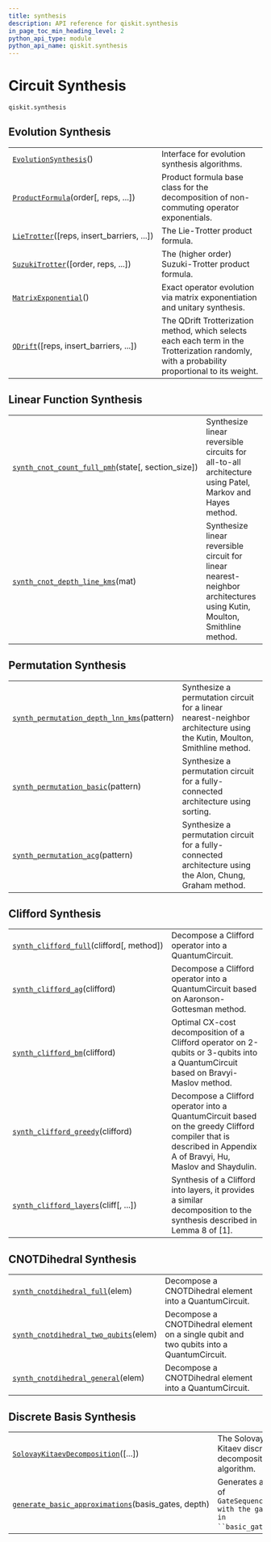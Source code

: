 ```yaml
---
title: synthesis
description: API reference for qiskit.synthesis
in_page_toc_min_heading_level: 2
python_api_type: module
python_api_name: qiskit.synthesis
---
```


<span id="module-qiskit.synthesis" />

<span id="qiskit-synthesis" />

# Circuit Synthesis

<span id="module-qiskit.synthesis" />

`qiskit.synthesis`

## Evolution Synthesis

|                                                                                                            |                                                                                                                                               |
| ---------------------------------------------------------------------------------------------------------- | --------------------------------------------------------------------------------------------------------------------------------------------- |
| [`EvolutionSynthesis`](qiskit.synthesis.EvolutionSynthesis "qiskit.synthesis.EvolutionSynthesis")()        | Interface for evolution synthesis algorithms.                                                                                                 |
| [`ProductFormula`](qiskit.synthesis.ProductFormula "qiskit.synthesis.ProductFormula")(order\[, reps, ...]) | Product formula base class for the decomposition of non-commuting operator exponentials.                                                      |
| [`LieTrotter`](qiskit.synthesis.LieTrotter "qiskit.synthesis.LieTrotter")(\[reps, insert\_barriers, ...])  | The Lie-Trotter product formula.                                                                                                              |
| [`SuzukiTrotter`](qiskit.synthesis.SuzukiTrotter "qiskit.synthesis.SuzukiTrotter")(\[order, reps, ...])    | The (higher order) Suzuki-Trotter product formula.                                                                                            |
| [`MatrixExponential`](qiskit.synthesis.MatrixExponential "qiskit.synthesis.MatrixExponential")()           | Exact operator evolution via matrix exponentiation and unitary synthesis.                                                                     |
| [`QDrift`](qiskit.synthesis.QDrift "qiskit.synthesis.QDrift")(\[reps, insert\_barriers, ...])              | The QDrift Trotterization method, which selects each each term in the Trotterization randomly, with a probability proportional to its weight. |

## Linear Function Synthesis

|                                                                                                                                                 |                                                                                                                        |
| ----------------------------------------------------------------------------------------------------------------------------------------------- | ---------------------------------------------------------------------------------------------------------------------- |
| [`synth_cnot_count_full_pmh`](qiskit.synthesis.synth_cnot_count_full_pmh "qiskit.synthesis.synth_cnot_count_full_pmh")(state\[, section\_size]) | Synthesize linear reversible circuits for all-to-all architecture using Patel, Markov and Hayes method.                |
| [`synth_cnot_depth_line_kms`](qiskit.synthesis.synth_cnot_depth_line_kms "qiskit.synthesis.synth_cnot_depth_line_kms")(mat)                     | Synthesize linear reversible circuit for linear nearest-neighbor architectures using Kutin, Moulton, Smithline method. |

## Permutation Synthesis

|                                                                                                                                                   |                                                                                                                         |
| ------------------------------------------------------------------------------------------------------------------------------------------------- | ----------------------------------------------------------------------------------------------------------------------- |
| [`synth_permutation_depth_lnn_kms`](qiskit.synthesis.synth_permutation_depth_lnn_kms "qiskit.synthesis.synth_permutation_depth_lnn_kms")(pattern) | Synthesize a permutation circuit for a linear nearest-neighbor architecture using the Kutin, Moulton, Smithline method. |
| [`synth_permutation_basic`](qiskit.synthesis.synth_permutation_basic "qiskit.synthesis.synth_permutation_basic")(pattern)                         | Synthesize a permutation circuit for a fully-connected architecture using sorting.                                      |
| [`synth_permutation_acg`](qiskit.synthesis.synth_permutation_acg "qiskit.synthesis.synth_permutation_acg")(pattern)                               | Synthesize a permutation circuit for a fully-connected architecture using the Alon, Chung, Graham method.               |

## Clifford Synthesis

|                                                                                                                           |                                                                                                                                                                |
| ------------------------------------------------------------------------------------------------------------------------- | -------------------------------------------------------------------------------------------------------------------------------------------------------------- |
| [`synth_clifford_full`](qiskit.synthesis.synth_clifford_full "qiskit.synthesis.synth_clifford_full")(clifford\[, method]) | Decompose a Clifford operator into a QuantumCircuit.                                                                                                           |
| [`synth_clifford_ag`](qiskit.synthesis.synth_clifford_ag "qiskit.synthesis.synth_clifford_ag")(clifford)                  | Decompose a Clifford operator into a QuantumCircuit based on Aaronson-Gottesman method.                                                                        |
| [`synth_clifford_bm`](qiskit.synthesis.synth_clifford_bm "qiskit.synthesis.synth_clifford_bm")(clifford)                  | Optimal CX-cost decomposition of a Clifford operator on 2-qubits or 3-qubits into a QuantumCircuit based on Bravyi-Maslov method.                              |
| [`synth_clifford_greedy`](qiskit.synthesis.synth_clifford_greedy "qiskit.synthesis.synth_clifford_greedy")(clifford)      | Decompose a Clifford operator into a QuantumCircuit based on the greedy Clifford compiler that is described in Appendix A of Bravyi, Hu, Maslov and Shaydulin. |
| [`synth_clifford_layers`](qiskit.synthesis.synth_clifford_layers "qiskit.synthesis.synth_clifford_layers")(cliff\[, ...]) | Synthesis of a Clifford into layers, it provides a similar decomposition to the synthesis described in Lemma 8 of \[1].                                        |

## CNOTDihedral Synthesis

|                                                                                                                                          |                                                                                          |
| ---------------------------------------------------------------------------------------------------------------------------------------- | ---------------------------------------------------------------------------------------- |
| [`synth_cnotdihedral_full`](qiskit.synthesis.synth_cnotdihedral_full "qiskit.synthesis.synth_cnotdihedral_full")(elem)                   | Decompose a CNOTDihedral element into a QuantumCircuit.                                  |
| [`synth_cnotdihedral_two_qubits`](qiskit.synthesis.synth_cnotdihedral_two_qubits "qiskit.synthesis.synth_cnotdihedral_two_qubits")(elem) | Decompose a CNOTDihedral element on a single qubit and two qubits into a QuantumCircuit. |
| [`synth_cnotdihedral_general`](qiskit.synthesis.synth_cnotdihedral_general "qiskit.synthesis.synth_cnotdihedral_general")(elem)          | Decompose a CNOTDihedral element into a QuantumCircuit.                                  |

## Discrete Basis Synthesis

|                                                                                                                                                         |                                                                        |
| ------------------------------------------------------------------------------------------------------------------------------------------------------- | ---------------------------------------------------------------------- |
| [`SolovayKitaevDecomposition`](qiskit.synthesis.SolovayKitaevDecomposition "qiskit.synthesis.SolovayKitaevDecomposition")(\[...])                       | The Solovay Kitaev discrete decomposition algorithm.                   |
| [`generate_basic_approximations`](qiskit.synthesis.generate_basic_approximations "qiskit.synthesis.generate_basic_approximations")(basis\_gates, depth) | Generates a list of `GateSequence``s with the gates in ``basic_gates`. |


